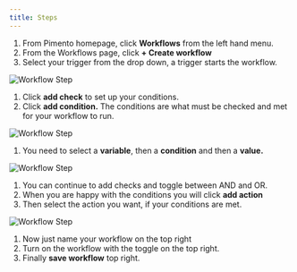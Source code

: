 ```yaml
---
title: Steps
---
```


1. From Pimento homepage, click **Workflows** from the left hand menu.
2. From the Workflows page, click **+ Create workflow**
3. Select your trigger from the drop down, a trigger starts the workflow.

<img src="/images/workflow-step-1.png" alt="Workflow Step" />

1. Click **add check** to set up your conditions.
2. Click **add condition.** The conditions are what must be checked and met for your workflow to run.

<img src="/images/workflow-step-2.png" alt="Workflow Step" />

1. You need to select a **variable**, then a **condition** and then a **value.**

<img src="/images/workflow-step-3.png" alt="Workflow Step" />

1. You can continue to add checks and toggle between AND and OR.
2. When you are happy with the conditions you will click **add action**
3. Then select the action you want, if your conditions are met.

<img src="/images/workflow-step-4.png" alt="Workflow Step" />

1. Now just name your workflow on the top right
2. Turn on the workflow with the toggle on the top right.
3. Finally **save workflow** top right.
